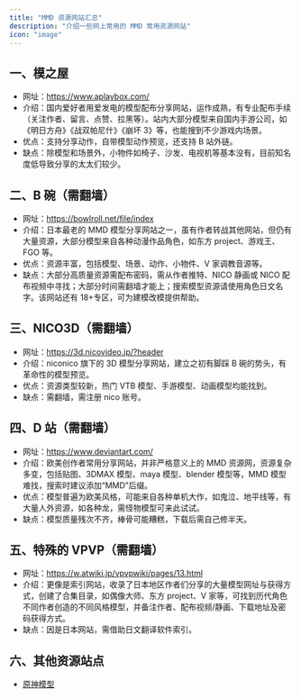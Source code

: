 ```yaml
---
title: "MMD 资源网站汇总"
description: "介绍一些网上常用的 MMD 常用资源网站"
icon: "image"
---
```



## 一、模之屋
- 网址：https://www.aplaybox.com/
- 介绍：国内爱好者用爱发电的模型配布分享网站，运作成熟，有专业配布手续（关注作者、留言、点赞、拉黑等）。站内大部分模型来自国内手游公司，如《明日方舟》《战双帕尼什》《崩坏 3》等，也能搜到不少游戏内场景。
- 优点：支持分享动作，自带模型动作预览，还支持 B 站外链。
- 缺点：除模型和场景外，小物件如椅子、沙发、电视机等基本没有，目前知名度低导致分享的太太们较少。

## 二、B 碗（需翻墙）
- 网址：https://bowlroll.net/file/index
- 介绍：日本最老的 MMD 模型分享网站之一，虽有作者转战其他网站，但仍有大量资源，大部分模型来自各种动漫作品角色，如东方 project、游戏王、FGO 等。
- 优点：资源丰富，包括模型、场景、动作、小物件、V 家调教音源等。
- 缺点：大部分高质量资源需配布密码，需从作者推特、NICO 静画或 NICO 配布视频中寻找；大部分时间需翻墙才能上；搜索模型资源请使用角色日文名字。该网站还有 18+专区，可为建模改模提供帮助。

## 三、NICO3D（需翻墙）
- 网址：https://3d.nicovideo.jp/?header
- 介绍：niconico 旗下的 3D 模型分享网站，建立之初有脚踩 B 碗的势头，有革命性的模型预览。
- 优点：资源类型较新，热门 VTB 模型、手游模型、动画模型均能找到。
- 缺点：需翻墙，需注册 nico 账号。

## 四、D 站（需翻墙）
- 网址：https://www.deviantart.com/
- 介绍：欧美创作者常用分享网站，并非严格意义上的 MMD 资源网，资源复杂多变，包括贴图、3DMAX 模型、maya 模型、blender 模型等，MMD 模型难找，搜索时建议添加“MMD”后缀。
- 优点：模型普遍为欧美风格，可能来自各种单机大作，如鬼泣、地平线等，有大量人外资源，如各种龙，需怪物模型可来此试试。
- 缺点：模型质量残次不齐，棒骨可能糟糕，下载后需自己修半天。

## 五、特殊的 VPVP（需翻墙）
- 网址：https://w.atwiki.jp/vpvpwiki/pages/13.html
- 介绍：更像是索引网站，收录了日本地区作者们分享的大量模型网址与获得方式，创建了合集目录，如偶像大师、东方 project、V 家等，可找到历代角色不同作者创造的不同风格模型，并备注作者、配布视频/静画、下载地址及密码获得方式。
- 缺点：因是日本网站，需借助日文翻译软件索引。


## 六、其他资源站点
- [原神模型](https://www.hoyolab.com/article/118389)